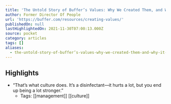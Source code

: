 ```yaml
---
title: 'The Untold Story of Buffer’s Values: Why We Created Them, and Why It Hurt'
author: Former Director Of People
url: 'https://buffer.com/resources/creating-values/'
publishedOn: null
lastHighlightedOn: 2021-11-30T07:00:13.000Z
source: pocket
category: articles
tags: []
aliases:
  - the-untold-story-of-buffer’s-values-why-we-created-them-and-why-it-hurt
---
```

## Highlights
- “That’s what culture does. It’s a disinfectant—it hurts a lot, but you end up being a lot stronger.”
    - Tags: [[management]] [[culture]]
